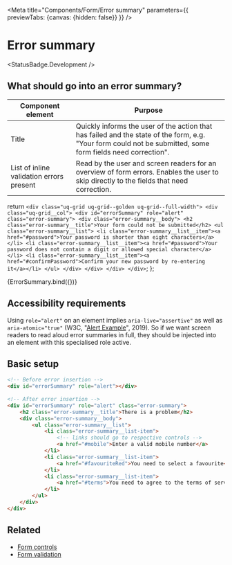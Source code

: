 
<Meta title="Components/Form/Error summary" parameters={{ previewTabs: {canvas: {hidden: false}} }} />

# Error summary
<StatusBadge.Development />

## What should go into an error summary?

| Component element | Purpose |
|-------------------|---------|
| Title | Quickly informs the user of the action that has failed and the state of the form, e.g. "Your form could not be submitted, some form fields need correction". |
| List of inline validation errors present | Read by the user and screen readers for an overview of form errors. Enables the user to skip directly to the fields that need correction. |

  return `
    <div class="uq-grid uq-grid--golden uq-grid--full-width">
      <div class="uq-grid__col">
        <div id="errorSummary" role="alert" class="error-summary">
          <div class="error-summary__body">
            <h2 class="error-summary__title">Your form could not be submitted</h2>
            <ul class="error-summary__list">
              <li class="error-summary__list__item"><a href="#password">Your password is shorter than eight characters</a></li>
              <li class="error-summary__list__item"><a href="#password">Your password does not contain a digit or allowed special character</a></li>
              <li class="error-summary__list__item"><a href="#confirmPassword">Confirm your new password by re-entering it</a></li>
            </ul>
          </div>
        </div>
      </div>
    </div>
  `;
};

<Story name="Error summary">
  {ErrorSummary.bind({})}
</Story>

## Accessibility requirements

Using `role="alert"` on an element implies `aria-live="assertive"` as well as
`aria-atomic="true"` (W3C, "[Alert Example](https://www.w3.org/TR/wai-aria-practices-1.1/examples/alert/alert.html.)",
2019). So if we want screen readers to read aloud error summaries in full, they
should be injected into an element with this specialised role active.

## Basic setup

```html
<!-- Before error insertion -->
<div id="errorSummary" role="alert"></div>
 
<!-- After error insertion -->
<div id="errorSummary" role="alert" class="error-summary">
    <h2 class="error-summary__title">There is a problem</h2>
    <div class="error-summary__body">
        <ul class="error-summary__list">
            <li class="error-summary__list-item">
                <!-- links should go to respective controls -->
                <a href="#mobile">Enter a valid mobile number</a>
            </li>
            <li class="error-summary__list-item">
                <a href="#favouriteRed">You need to select a favourite</a>
            </li>
            <li class="error-summary__list-item">
                <a href="#terms">You need to agree to the terms of service</a>
            </li>
        </ul>
    </div>
</div>
```

## Related

- [Form controls](/?path=/docs/components-form-controls--input-text)
- [Form validation](/?path=/docs/patterns-form-validation--page)
